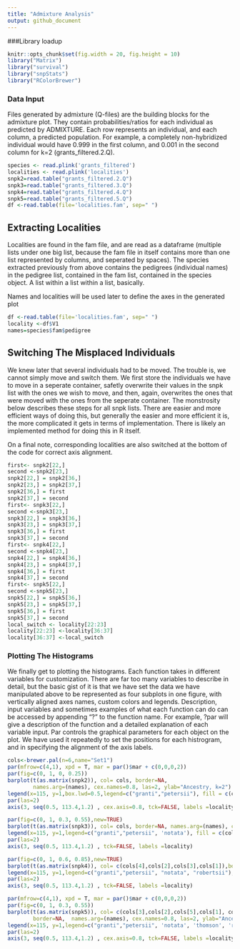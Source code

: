 ```yaml
---
title: "Admixture Analysis"
output: github_document
---
```

###Library loadup
```r

knitr::opts_chunk$set(fig.width = 20, fig.height = 10)
library("Matrix")
library("survival")
library("snpStats")
library("RColorBrewer")
```

### Data Input

Files generated by admixture (Q-files) are the building blocks for the admixture plot. They contain probabilities/ratios for each individual as predicted by ADMIXTURE. Each row represents an individual, and each column, a predicted population. For example, a completely non-hybridized individual would have 0.999 in the first column, and 0.001 in the second column for k=2 (grants_filtered.2.Q).
```r
species <- read.plink('grants_filtered')
localities <- read.plink('localities')
snpk2=read.table("grants_filtered.2.Q")
snpk3=read.table("grants_filtered.3.Q")
snpk4=read.table("grants_filtered.4.Q")
snpk5=read.table("grants_filtered.5.Q")
df <-read.table(file='localities.fam', sep=" ")
```

## Extracting Localities

Localities are found in the fam file, and are read as a dataframe (multiple lists under one big list, because the fam file in itself contains more than one list represented by columns, and seperated by spaces). The species extracted previously from above contains the pedigrees (individual names) in the pedigree list, contained in the fam list, contained in the species object. A list within a list within a list, basically.

Names and localities will be used later to define the axes in the generated plot
```r
df <-read.table(file='localities.fam', sep=" ")
locality <-df$V1
names=species$fam$pedigree
```

## Switching The Misplaced Individuals

We knew later that several individuals had to be moved. The trouble is, we cannot simply move and switch them. We first store the individuals we have to move in a seperate container, safetly overwrite their values in the snpk list with the ones we wish to move, and then, again, overwrites the ones that were moved with the ones from the seperate container. The monstrosity below describes these steps for all snpk lists. There are easier and more efficient ways of doing this, but generally the easier and more efficient it is, the more complicated it gets in terms of implementation. There is likely an implemented method for doing this in R itself.

On a final note, corresponding localities are also switched at the bottom of the code for correct axis alignment.

```r
first<- snpk2[22,]
second <-snpk2[23,]
snpk2[22,] = snpk2[36,]
snpk2[23,] = snpk2[37,]
snpk2[36,] = first
snpk2[37,] = second
first<- snpk3[22,]
second <-snpk3[23,]
snpk3[22,] = snpk3[36,]
snpk3[23,] = snpk3[37,]
snpk3[36,] = first
snpk3[37,] = second
first<- snpk4[22,]
second <-snpk4[23,]
snpk4[22,] = snpk4[36,]
snpk4[23,] = snpk4[37,]
snpk4[36,] = first
snpk4[37,] = second
first<- snpk5[22,]
second <-snpk5[23,]
snpk5[22,] = snpk5[36,]
snpk5[23,] = snpk5[37,]
snpk5[36,] = first
snpk5[37,] = second
local_switch <- locality[22:23]
locality[22:23] <-locality[36:37]
locality[36:37] <-local_switch
```
### Plotting The Histograms

We finally get to plotting the histograms. Each function takes in different variables for customization. There are far too many variables to describe in detail, but the basic gist of it is that we have set the data we have manipulated above to be represented as four subplots in one figure, with vertically aligned axes names, custom colors and legends. Description, input variables and sometimes examples of what each function can do can be accessed by appending "?" to the function name. For example, ?par will give a description of the function and a detailed explanation of each variable input. Par controls the graphical parameters for each object on the plot. We have used it repeatedly to set the positions for each histrogram, and in specifying the alignment of the axis labels.
```r
cols<-brewer.pal(n=6,name="Set1")
par(mfrow=c(4,1), xpd = T, mar = par()$mar + c(0,0,0,2))
par(fig=c(0, 1, 0, 0.25))
barplot(t(as.matrix(snpk2)), col= cols, border=NA,
        names.arg=(names), cex.names=0.8, las=2, ylab="Ancestry, k=2")
legend(x=115, y=1,box.lwd=0.5,legend=c("granti","petersii"), fill = c(cols[2],cols[1]))
par(las=2)
axis(3, seq(0.5, 113.4,1.2) , cex.axis=0.8, tck=FALSE, labels =locality)

par(fig=c(0, 1, 0.3, 0.55),new=TRUE)
barplot(t(as.matrix(snpk3)), col= cols, border=NA, names.arg=(names), cex.names=0.8, las=2, ylab="Ancestry,k=3")
legend(x=115, y=1,legend=c("granti","petersii", 'notata'), fill = c(cols[2],cols[1], cols[3], cols[4]))
par(las=2)
axis(3, seq(0.5, 113.4,1.2) , tck=FALSE, labels =locality)

par(fig=c(0, 1, 0.6, 0.85),new=TRUE)
barplot(t(as.matrix(snpk4)), col= c(cols[4],cols[2],cols[3],cols[1]),border=NA, names.arg=(names), cex.names=0.8, las=2, ylab="Ancestry, k=4")
legend(x=115, y=1,legend=c("granti","petersii", "notata", "robertsii"), fill = c(cols[2],cols[1], cols[3],cols[4]))
par(las=2)
axis(3, seq(0.5, 113.4,1.2) , tck=FALSE, labels =locality)
```

```r
par(mfrow=c(4,1), xpd = T, mar = par()$mar + c(0,0,0,2))
par(fig=c(0, 1, 0.3, 0.55))
barplot(t(as.matrix(snpk5)), col= c(cols[3],cols[2],cols[5],cols[1], cols[4]),
        border=NA,  names.arg=(names), cex.names=0.8, las=2, ylab="Ancestry, k=5")
legend(x=115, y=1,legend=c("granti","petersii", 'notata', 'thomson', 'robertsii'), fill = c(cols[2],cols[1],cols[3],cols[5],cols[4]))
par(las=2)
axis(3, seq(0.5, 113.4,1.2) , cex.axis=0.8, tck=FALSE, labels =locality)
```


